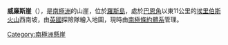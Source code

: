 {{coord|77|35|S|166|47|E|display=title}}

'''威廉斯崖'''（{{lang-en|Williams Cliff}}），是[[南極洲|南極洲]]的山崖，位於[[羅斯島|羅斯島]]，處於[[巴恩角|巴恩角]]以東11公里的[[埃里伯斯火山|埃里伯斯火山]]西南坡，由[[英國|英國]]探險隊繪入地圖，現時由[[南極條約體系|南極條約體系]]管理。

{{DEFAULTSORT:Williams Cliff}}
[[Category:南極洲懸崖|Category:南極洲懸崖]]


{{RossIsland-geo-stub}}